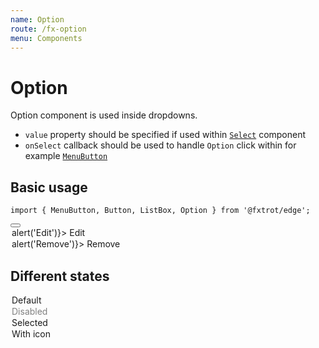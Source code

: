 ```yaml
---
name: Option
route: /fx-option
menu: Components
---
```




# Option

Option component is used inside dropdowns.

- `value` property should be specified if used within [`Select`](/fx-select) component
- `onSelect` callback should be used to handle `Option` click within for example [`MenuButton`](/fx-menubutton)

## Basic usage

```tsx
import { MenuButton, Button, ListBox, Option } from '@fxtrot/edge';
```

<Playground>
  <MenuButton>
    <Button size="s">
      <Icon icon="more_horiz" />
    </Button>
    <ListBox>
      <Option onSelect={() => alert('Edit')}>
        <Icon icon="edit" tone="outlined" />
        Edit
      </Option>
      <Option onSelect={() => alert('Remove')}>
        <Icon icon="delete" tone="outlined" /> Remove
      </Option>
    </ListBox>
  </MenuButton>
</Playground>

## Different states

<Playground>
  <Box padding="none" width={200}>
    <Stack>
      <Option>Default</Option>
      <Option disabled>Disabled</Option>
      <Option selected>Selected</Option>
      <Option>
        <Icon icon="settings" mode="outlined" />
        With icon
      </Option>
    </Stack>
  </Box>
</Playground>

